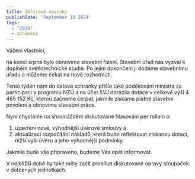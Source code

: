 ```yaml
---
title: Zářijové novinky
publishDate: 'September 10 2024'
tags:
  - "2024"
  - oznameni
---
```


Vážení vlastníci,

na konci srpna bylo obnoveno stavební řízení. Stavební úřad nás vyzval k doplnění světlotechnické studie. Po jejím dokončení ji dodáme stavebnímu úřadu a můžeme čekat na nové rozhodnutí.

Tento týden nám do datové schránky přišlo také poděkování ministra za participaci v programu NZÚ a na účet SVJ dorazila dotace v celkové výši 4 465 152 Kč, kterou začneme čerpat, jakmile získáme platné stavební povolení a obnovíme stavební práce.

Nyní chystáme na shromáždění diskutované hlasování per rollam o:
1) uzavření nové, výhodnější úvěrové smlouvy a
2) aktualizaci rozpočítání nákladů, která bude reflektovat získanou dotaci, nižší výši úvěru a jeho výhodnější podmínky.

Jakmile bude vše připraveno, budeme Vás opět informovat.

V nejbližší době by také měly začít probíhat diskutované opravy stoupaček v dotčených jednotkách.

